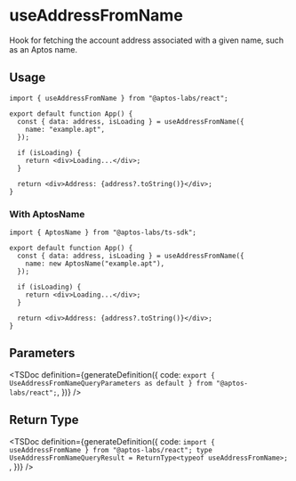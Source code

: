 
# useAddressFromName

Hook for fetching the account address associated with a given name, such as an Aptos name.

## Usage

```tsx
import { useAddressFromName } from "@aptos-labs/react";

export default function App() {
  const { data: address, isLoading } = useAddressFromName({
    name: "example.apt",
  });

  if (isLoading) {
    return <div>Loading...</div>;
  }

  return <div>Address: {address?.toString()}</div>;
}
```

### With AptosName

```tsx
import { AptosName } from "@aptos-labs/ts-sdk";

export default function App() {
  const { data: address, isLoading } = useAddressFromName({
    name: new AptosName("example.apt"),
  });

  if (isLoading) {
    return <div>Loading...</div>;
  }

  return <div>Address: {address?.toString()}</div>;
}
```

## Parameters

<TSDoc
  definition={generateDefinition({
    code: `export { UseAddressFromNameQueryParameters as default } from "@aptos-labs/react";`,
  })}
/>

## Return Type

<TSDoc
  definition={generateDefinition({
    code: `import { useAddressFromName } from "@aptos-labs/react";
    type UseAddressFromNameQueryResult = ReturnType<typeof useAddressFromName>;
    `,
  })}
/>
